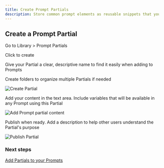 ```yaml
---
title: Create Prompt Partials
description: Store common prompt elements as reusable snippets that you can include across different prompts, helping you maintain consistency and reduce repetition.
---
```



## Create a Prompt Partial

<Steps>

<Step title="Access Prompt Partials">Go to Library > Prompt Partials</Step>

<Step title="Create New">
Click <Icon icon="plus" /> to create
</Step>

<Step title="Name and Organize">

Give your Partial a clear, descriptive name to find it easily when adding to Prompts

Create folders to organize multiple Partials if needed

![Create Partial](/images/docs/library/how-to/prompt-partials/create-prompt-partial.png)

</Step>

<Step title="Add Content">

Add your content in the text area. Include variables that will be available in any Prompt using this Partial

![Add Prompt partial content](/images/docs/library/how-to/prompt-partials/add-prompt-partial-content.png)

</Step>

<Step title="Publish">

Publish when ready. Add a description to help other users understand the Partial's purpose

![Publish Partial](/images/docs/library/how-to/prompt-partials/publish-prompt-partial.png)

</Step>

</Steps>

### Next steps

[Add Partials to your Prompts](/evaluate/how-to/evaluate-prompts/use-prompt-partials)